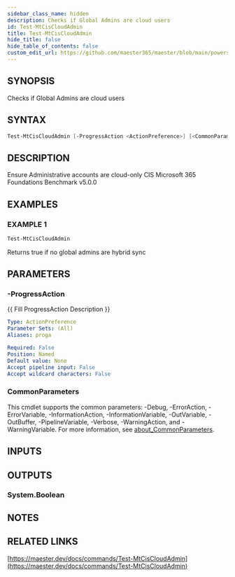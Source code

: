 ```yaml
---
sidebar_class_name: hidden
description: Checks if Global Admins are cloud users
id: Test-MtCisCloudAdmin
title: Test-MtCisCloudAdmin
hide_title: false
hide_table_of_contents: false
custom_edit_url: https://github.com/maester365/maester/blob/main/powershell/public/Test-MtCisCloudAdmin.ps1
---
```


## SYNOPSIS

Checks if Global Admins are cloud users

## SYNTAX

```powershell
Test-MtCisCloudAdmin [-ProgressAction <ActionPreference>] [<CommonParameters>]
```

## DESCRIPTION

Ensure Administrative accounts are cloud-only
CIS Microsoft 365 Foundations Benchmark v5.0.0

## EXAMPLES

### EXAMPLE 1

```powershell
Test-MtCisCloudAdmin
```

Returns true if no global admins are hybrid sync

## PARAMETERS

### -ProgressAction

\{\{ Fill ProgressAction Description \}\}

```yaml
Type: ActionPreference
Parameter Sets: (All)
Aliases: proga

Required: False
Position: Named
Default value: None
Accept pipeline input: False
Accept wildcard characters: False
```

### CommonParameters

This cmdlet supports the common parameters: -Debug, -ErrorAction, -ErrorVariable, -InformationAction, -InformationVariable, -OutVariable, -OutBuffer, -PipelineVariable, -Verbose, -WarningAction, and -WarningVariable. For more information, see [about_CommonParameters](http://go.microsoft.com/fwlink/?LinkID=113216).

## INPUTS

## OUTPUTS

### System.Boolean

## NOTES

## RELATED LINKS

[https://maester.dev/docs/commands/Test-MtCisCloudAdmin](https://maester.dev/docs/commands/Test-MtCisCloudAdmin)
